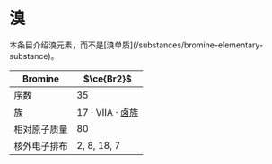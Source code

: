 
# 溴

<Callout type="warning">
  本条目介绍溴元素，而不是[溴单质](/substances/bromine-elementary-substance)。
</Callout>

| Bromine      | $\ce{Br2}$       |
| ------------ | ---------------- |
| 序数         | 35               |
| 族           | 17 · VIIA · [卤族](/substances/halogen) |
| 相对原子质量 | 80               |
| 核外电子排布 | 2, 8, 18, 7      |
